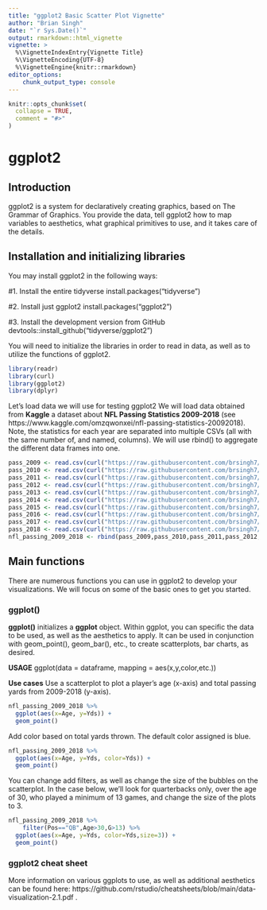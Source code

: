 ```yaml
---
title: "ggplot2 Basic Scatter Plot Vignette"
author: "Brian Singh"
date: "`r Sys.Date()`"
output: rmarkdown::html_vignette
vignette: >
  %\VignetteIndexEntry{Vignette Title}
  %\VignetteEncoding{UTF-8}
  %\VignetteEngine{knitr::rmarkdown}
editor_options: 
    chunk_output_type: console
---
```


```r
knitr::opts_chunk$set(
  collapse = TRUE,
  comment = "#>"
)
```

# ggplot2

## Introduction
ggplot2 is a system for declaratively creating graphics, based on The Grammar of Graphics. You provide the data, tell ggplot2 how to map variables to aesthetics, what graphical primitives to use, and it takes care of the details.

## Installation and initializing libraries
You may install ggplot2 in the following ways:

#1. Install the entire tidyverse
install.packages("tidyverse")

#2. Install just ggplot2
install.packages("ggplot2")

#3. Install the development version from GitHub
devtools::install_github("tidyverse/ggplot2")

You will need to initialize the libraries in order to read in data, as well as to utilize the functions of ggplot2.
```r
library(readr)
library(curl)
library(ggplot2)
library(dplyr)
```

Let's load data we will use for testing ggplot2 We will load data obtained from **Kaggle** a dataset about **NFL Passing Statistics 2009-2018** (see https://www.kaggle.com/omzqwonxei/nfl-passing-statistics-20092018). Note, the statistics for each year are separated into multiple CSVs (all with the same number of, and named, columns). We will use rbind() to aggregate the different data frames into one.

```r
pass_2009 <- read.csv(curl("https://raw.githubusercontent.com/brsingh7/Data606/main/pass-2009.csv"))
pass_2010 <- read.csv(curl("https://raw.githubusercontent.com/brsingh7/Data606/main/pass-2010.csv"))
pass_2011 <- read.csv(curl("https://raw.githubusercontent.com/brsingh7/Data606/main/pass-2011.csv"))
pass_2012 <- read.csv(curl("https://raw.githubusercontent.com/brsingh7/Data606/main/pass-2012.csv"))
pass_2013 <- read.csv(curl("https://raw.githubusercontent.com/brsingh7/Data606/main/pass-2013.csv"))
pass_2014 <- read.csv(curl("https://raw.githubusercontent.com/brsingh7/Data606/main/pass-2014.csv"))
pass_2015 <- read.csv(curl("https://raw.githubusercontent.com/brsingh7/Data606/main/pass-2015.csv"))
pass_2016 <- read.csv(curl("https://raw.githubusercontent.com/brsingh7/Data606/main/pass-2016.csv"))
pass_2017 <- read.csv(curl("https://raw.githubusercontent.com/brsingh7/Data606/main/pass-2017.csv"))
pass_2018 <- read.csv(curl("https://raw.githubusercontent.com/brsingh7/Data606/main/pass-2018.csv"))
nfl_passing_2009_2018 <- rbind(pass_2009,pass_2010,pass_2011,pass_2012,pass_2013,pass_2014,pass_2015,pass_2016,pass_2017,pass_2018)
```

## Main functions
There are numerous functions you can use in ggplot2 to develop your visualizations. We will focus on some of the basic ones to get you started.

### ggplot()
**ggplot()** initializes a **ggplot** object. Within ggplot, you can specific the data to be used, as well as the aesthetics to apply. It can be used in conjunction with geom_point(), geom_bar(), etc., to create scatterplots, bar charts, as desired.

**USAGE**
ggplot(data = dataframe, mapping = aes(x,y,color,etc.))

**Use cases**
Use a scatterplot to plot a player's age (x-axis) and total passing yards from 2009-2018 (y-axis).

```r
nfl_passing_2009_2018 %>%
  ggplot(aes(x=Age, y=Yds)) +
  geom_point()
```

Add color based on total yards thrown. The default color assigned is blue.

```r
nfl_passing_2009_2018 %>%
  ggplot(aes(x=Age, y=Yds, color=Yds)) +
  geom_point()
```

You can change add filters, as well as change the size of the bubbles on the scatterplot. In the case below, we'll look for quarterbacks only, over the age of 30, who played a minimum of 13 games, and change the size of the plots to 3.

```r
nfl_passing_2009_2018 %>%
    filter(Pos=="QB",Age>30,G>13) %>%
  ggplot(aes(x=Age, y=Yds, color=Yds,size=3)) +
  geom_point()
```

### ggplot2 cheat sheet
More information on various ggplots to use, as well as additional aesthetics can be found here: https://github.com/rstudio/cheatsheets/blob/main/data-visualization-2.1.pdf .